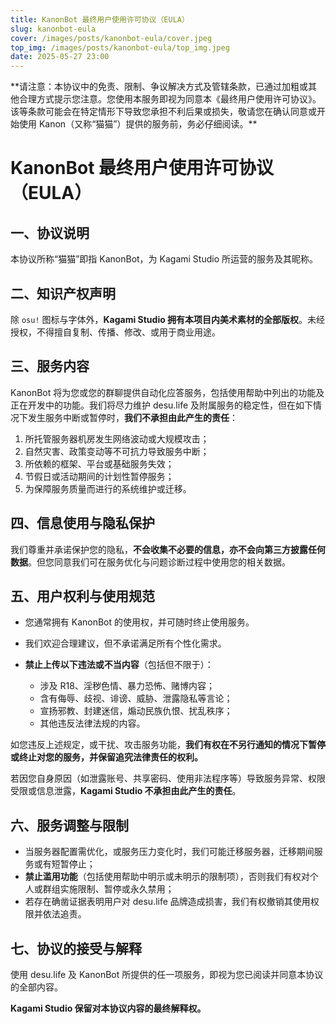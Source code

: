 ```yaml
---
title: KanonBot 最终用户使用许可协议（EULA）
slug: kanonbot-eula
cover: /images/posts/kanonbot-eula/cover.jpeg
top_img: /images/posts/kanonbot-eula/top_img.jpeg
date: 2025-05-27 23:00
---
```



<Note type="warning" style="flat" client:visible>
**请注意：本协议中的免责、限制、争议解决方式及管辖条款，已通过加粗或其他合理方式提示您注意。您使用本服务即视为同意本《最终用户使用许可协议》。该等条款可能会在特定情形下导致您承担不利后果或损失，敬请您在确认同意或开始使用 Kanon（又称“猫猫”）提供的服务前，务必仔细阅读。**
</Note>

# KanonBot 最终用户使用许可协议（EULA）

## 一、协议说明

本协议所称“猫猫”即指 KanonBot，为 Kagami Studio 所运营的服务及其昵称。

## 二、知识产权声明

除 `osu!` 图标与字体外，**Kagami Studio 拥有本项目内美术素材的全部版权**。未经授权，不得擅自复制、传播、修改、或用于商业用途。

## 三、服务内容

KanonBot 将为您或您的群聊提供自动化应答服务，包括使用帮助中列出的功能及正在开发中的功能。我们将尽力维护 desu.life 及附属服务的稳定性，但在如下情况下发生服务中断或暂停时，**我们不承担由此产生的责任**：

1. 所托管服务器机房发生网络波动或大规模攻击；
2. 自然灾害、政策变动等不可抗力导致服务中断；
3. 所依赖的框架、平台或基础服务失效；
4. 节假日或活动期间的计划性暂停服务；
5. 为保障服务质量而进行的系统维护或迁移。

## 四、信息使用与隐私保护

我们尊重并承诺保护您的隐私，**不会收集不必要的信息，亦不会向第三方披露任何数据**。但您同意我们可在服务优化与问题诊断过程中使用您的相关数据。

## 五、用户权利与使用规范

* 您通常拥有 KanonBot 的使用权，并可随时终止使用服务。
* 我们欢迎合理建议，但不承诺满足所有个性化需求。
* **禁止上传以下违法或不当内容**（包括但不限于）：

  * 涉及 R18、淫秽色情、暴力恐怖、赌博内容；
  * 含有侮辱、歧视、诽谤、威胁、泄露隐私等言论；
  * 宣扬邪教、封建迷信，煽动民族仇恨、扰乱秩序；
  * 其他违反法律法规的内容。

如您违反上述规定，或干扰、攻击服务功能，**我们有权在不另行通知的情况下暂停或终止对您的服务，并保留追究法律责任的权利。**

若因您自身原因（如泄露账号、共享密码、使用非法程序等）导致服务异常、权限受限或信息泄露，**Kagami Studio 不承担由此产生的责任**。

## 六、服务调整与限制

* 当服务器配置需优化，或服务压力变化时，我们可能迁移服务器，迁移期间服务或有短暂停止；
* **禁止滥用功能**（包括使用帮助中明示或未明示的限制项），否则我们有权对个人或群组实施限制、暂停或永久禁用；
* 若存在确凿证据表明用户对 desu.life 品牌造成损害，我们有权撤销其使用权限并依法追责。

## 七、协议的接受与解释

使用 desu.life 及 KanonBot 所提供的任一项服务，即视为您已阅读并同意本协议的全部内容。

**Kagami Studio 保留对本协议内容的最终解释权。**
